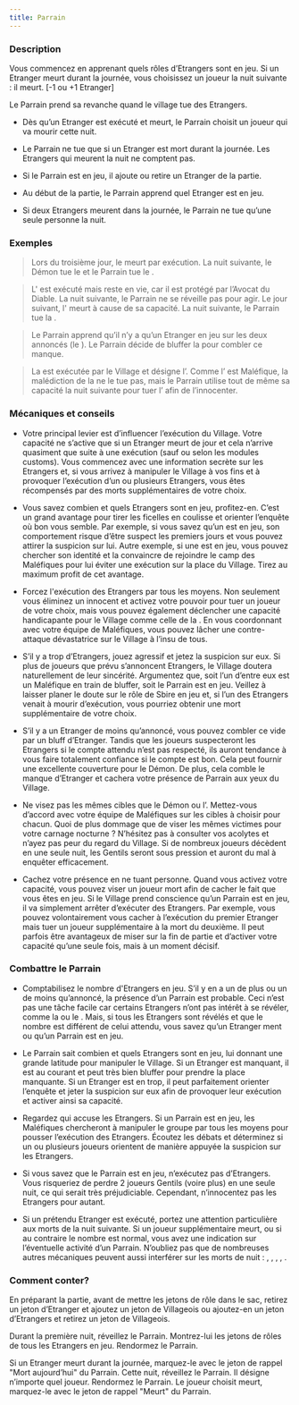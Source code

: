 ```yaml
---
title: Parrain
---
```



<Role PARRAIN header />

### Description

Vous commencez en apprenant quels rôles d’Etrangers sont en jeu. Si un Etranger meurt durant la journée, vous choisissez un joueur la nuit suivante : il meurt. [-1 ou +1 Etranger]

Le Parrain prend sa revanche quand le village tue des Etrangers.

-    Dès qu’un Etranger est exécuté et meurt, le Parrain choisit un joueur qui va mourir cette nuit.

-    Le Parrain ne tue que si un Etranger est mort durant la journée. Les Etrangers qui meurent la nuit ne comptent pas.

-    Si le Parrain est en jeu, il ajoute ou retire un Etranger de la partie.

-    Au début de la partie, le Parrain apprend quel Etranger est en jeu.

-    Si deux Etrangers meurent dans la journée, le Parrain ne tue qu’une seule personne la nuit.

### Exemples

> Lors du troisième jour, le <Role LUNATIQUE /> meurt par exécution. La nuit suivante, le Démon tue le <Role MENESTREL /> et le Parrain tue le <Role PACIFISTE />.

> L'<Role INVENTEUR /> est exécuté mais reste en vie, car il est protégé par l’Avocat du Diable. La nuit suivante, le Parrain ne se réveille pas pour agir. Le jour suivant, l'<Role INVENTEUR /> meurt à cause de sa capacité. La nuit suivante, le Parrain tue la <Role COMMERE />.

> Le Parrain apprend qu’il n’y a qu’un Etranger en jeu sur les deux annoncés (le <Role LUNATIQUE />). Le Parrain décide de bluffer la <Role GITANE /> pour combler ce manque.

> La <Role GITANE /> est exécutée par le Village et désigne l’<Role ASSASSIN />. Comme l’<Role ASSASSIN /> est Maléfique, la malédiction de la <Role GITANE /> ne le tue pas, mais le Parrain utilise tout de même sa capacité la nuit suivante pour tuer l’<Role ASSASSIN /> afin de l’innocenter.

### Mécaniques et conseils

- Votre principal levier est d’influencer l’exécution du Village. Votre capacité ne s’active que si un Etranger meurt de jour et cela n’arrive quasiment que suite à une exécution (sauf <Role INVENTEUR /> ou <Role SORCIERE /> selon les modules customs). Vous commencez avec une information secrète sur les Etrangers et, si vous arrivez à manipuler le Village à vos fins et à provoquer l’exécution d’un ou plusieurs Etrangers, vous êtes récompensés par des morts supplémentaires de votre choix.

- Vous savez combien et quels Etrangers sont en jeu, profitez-en. C’est un grand avantage pour tirer les ficelles en coulisse et orienter l’enquête où bon vous semble. Par exemple, si vous savez qu’un <Role LUNATIQUE /> est en jeu, son comportement risque d’être suspect les premiers jours et vous pouvez attirer la suspicion sur lui. Autre exemple, si une <Role BRUTE /> est en jeu, vous pouvez chercher son identité et la convaincre de rejoindre le camp des Maléfiques pour lui éviter une exécution sur la place du Village. Tirez au maximum profit de cet avantage.

- Forcez l'exécution des Etrangers par tous les moyens. Non seulement vous éliminez un innocent et activez votre pouvoir pour tuer un joueur de votre choix, mais vous pouvez également déclencher une capacité handicapante pour le Village comme celle de la <Role GITANE />. En vous coordonnant avec votre équipe de Maléfiques, vous pouvez lâcher une contre-attaque dévastatrice sur le Village à l’insu de tous.

- S’il y a trop d’Etrangers, jouez agressif et jetez la suspicion sur eux. Si plus de joueurs que prévu s’annoncent Etrangers, le Village doutera naturellement de leur sincérité. Argumentez que, soit l’un d’entre eux est un Maléfique en train de bluffer, soit le Parrain est en jeu. Veillez à laisser planer le doute sur le rôle de Sbire en jeu et, si l’un des Etrangers venait à mourir d’exécution, vous pourriez obtenir une mort supplémentaire de votre choix.

- S’il y a un Etranger de moins qu’annoncé, vous pouvez combler ce vide par un bluff d’Etranger. Tandis que les joueurs suspecteront les Etrangers si le compte attendu n’est pas respecté, ils auront tendance à vous faire totalement confiance si le compte est bon. Cela peut fournir une excellente couverture pour le Démon. De plus, cela comble le manque d’Etranger et cachera votre présence de Parrain aux yeux du Village.

- Ne visez pas les mêmes cibles que le Démon ou l’<Role ASSASSIN />. Mettez-vous d’accord avec votre équipe de Maléfiques sur les cibles à choisir pour chacun. Quoi de plus dommage que de viser les mêmes victimes pour votre carnage nocturne ? N’hésitez pas à consulter vos acolytes et n’ayez pas peur du regard du Village. Si de nombreux joueurs décèdent en une seule nuit, les Gentils seront sous pression et auront du mal à enquêter efficacement.

- Cachez votre présence en ne tuant personne. Quand vous activez votre capacité, vous pouvez viser un joueur mort afin de cacher le fait que vous êtes en jeu. Si le Village prend conscience qu’un Parrain est en jeu, il va simplement arrêter d’exécuter des Etrangers. Par exemple, vous pouvez volontairement vous cacher à l’exécution du premier Etranger mais tuer un joueur supplémentaire à la mort du deuxième. Il peut parfois être avantageux de miser sur la fin de partie et d’activer votre capacité qu’une seule fois, mais à un moment décisif.

### Combattre le Parrain

- Comptabilisez le nombre d'Etrangers en jeu. S’il y en a un de plus ou un de moins qu’annoncé, la présence d’un Parrain est probable. Ceci n’est pas une tâche facile car certains Etrangers n’ont pas intérêt à se révéler, comme la <Role BRUTE /> ou le <Role LUNATIQUE />. Mais, si tous les Etrangers sont révélés et que le nombre est différent de celui attendu, vous savez qu’un Etranger ment ou qu’un Parrain est en jeu.

- Le Parrain sait combien et quels Etrangers sont en jeu, lui donnant une grande latitude pour manipuler le Village. Si un Etranger est manquant, il est au courant et peut très bien bluffer pour prendre la place manquante. Si un Etranger est en trop, il peut parfaitement orienter l’enquête et jeter la suspicion sur eux afin de provoquer leur exécution et activer ainsi sa capacité.

- Regardez qui accuse les Etrangers. Si un Parrain est en jeu, les Maléfiques chercheront à manipuler le groupe par tous les moyens pour pousser l’exécution des Etrangers. Écoutez les débats et déterminez si un ou plusieurs joueurs orientent de manière appuyée la suspicion sur les Etrangers.

- Si vous savez que le Parrain est en jeu, n’exécutez pas d’Etrangers. Vous risqueriez de perdre 2 joueurs Gentils (voire plus) en une seule nuit, ce qui serait très préjudiciable. Cependant, n’innocentez pas les Etrangers pour autant.

- Si un prétendu Etranger est exécuté, portez une attention particulière aux morts de la nuit suivante. Si un joueur supplémentaire meurt, ou si au contraire le nombre est normal, vous avez une indication sur l’éventuelle activité d’un Parrain. N’oubliez pas que de nombreuses autres mécaniques peuvent aussi interférer sur les morts de nuit : <Role MAMIE />, <Role PARIEUR />, <Role COMMERE />, <Role INVENTEUR />, <Role ASSASSIN />.

### Comment conter?

En préparant la partie, avant de mettre les jetons de rôle dans le sac, retirez un jeton d’Etranger et ajoutez un jeton de Villageois ou ajoutez-en un jeton d’Etrangers et retirez un jeton de Villageois.

Durant la première nuit, réveillez le Parrain. Montrez-lui les jetons de rôles de tous les Etrangers en jeu. Rendormez le Parrain.

Si un Etranger meurt durant la journée, marquez-le avec le jeton de rappel "Mort aujourd’hui" du Parrain. Cette nuit, réveillez le Parrain. Il désigne n’importe quel joueur. Rendormez le Parrain. Le joueur choisit meurt, marquez-le avec le jeton de rappel "Meurt" du Parrain.